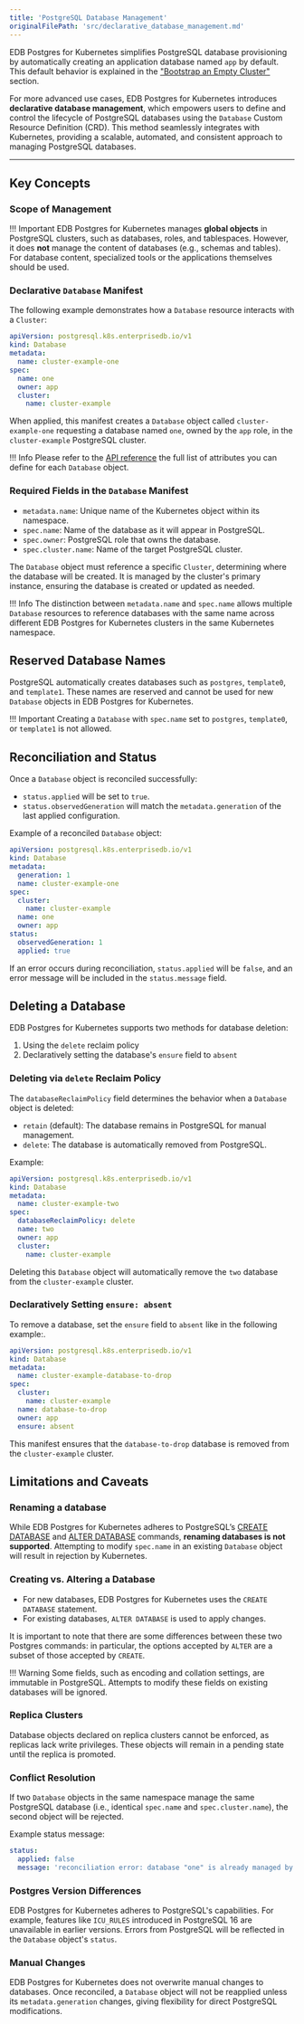```yaml
---
title: 'PostgreSQL Database Management'
originalFilePath: 'src/declarative_database_management.md'
---
```


EDB Postgres for Kubernetes simplifies PostgreSQL database provisioning by automatically
creating an application database named `app` by default. This default behavior
is explained in the ["Bootstrap an Empty Cluster"](bootstrap.md#bootstrap-an-empty-cluster-initdb)
section.

For more advanced use cases, EDB Postgres for Kubernetes introduces **declarative database
management**, which empowers users to define and control the lifecycle of
PostgreSQL databases using the `Database` Custom Resource Definition (CRD).
This method seamlessly integrates with Kubernetes, providing a scalable,
automated, and consistent approach to managing PostgreSQL databases.

* * *

## Key Concepts

### Scope of Management

!!! Important
    EDB Postgres for Kubernetes manages **global objects** in PostgreSQL clusters, such as
    databases, roles, and tablespaces. However, it does **not** manage the content
    of databases (e.g., schemas and tables). For database content, specialized
    tools or the applications themselves should be used.

### Declarative `Database` Manifest

The following example demonstrates how a `Database` resource interacts with a
`Cluster`:

```yaml
apiVersion: postgresql.k8s.enterprisedb.io/v1
kind: Database
metadata:
  name: cluster-example-one
spec:
  name: one
  owner: app
  cluster:
    name: cluster-example
```

When applied, this manifest creates a `Database` object called
`cluster-example-one` requesting a database named `one`, owned by the `app`
role, in the `cluster-example` PostgreSQL cluster.

!!! Info
    Please refer to the [API reference](pg4k.v1.md#postgresql-k8s-enterprisedb-io-v1-DatabaseSpec)
    the full list of attributes you can define for each `Database` object.

### Required Fields in the `Database` Manifest

-   `metadata.name`: Unique name of the Kubernetes object within its namespace.
-   `spec.name`: Name of the database as it will appear in PostgreSQL.
-   `spec.owner`: PostgreSQL role that owns the database.
-   `spec.cluster.name`: Name of the target PostgreSQL cluster.

The `Database` object must reference a specific `Cluster`, determining where
the database will be created. It is managed by the cluster's primary instance,
ensuring the database is created or updated as needed.

!!! Info
    The distinction between `metadata.name` and `spec.name` allows multiple
    `Database` resources to reference databases with the same name across different
    EDB Postgres for Kubernetes clusters in the same Kubernetes namespace.

## Reserved Database Names

PostgreSQL automatically creates databases such as `postgres`, `template0`, and
`template1`. These names are reserved and cannot be used for new `Database`
objects in EDB Postgres for Kubernetes.

!!! Important
    Creating a `Database` with `spec.name` set to `postgres`, `template0`, or
    `template1` is not allowed.

## Reconciliation and Status

Once a `Database` object is reconciled successfully:

-   `status.applied` will be set to `true`.
-   `status.observedGeneration` will match the `metadata.generation` of the last
    applied configuration.

Example of a reconciled `Database` object:

```yaml
apiVersion: postgresql.k8s.enterprisedb.io/v1
kind: Database
metadata:
  generation: 1
  name: cluster-example-one
spec:
  cluster:
    name: cluster-example
  name: one
  owner: app
status:
  observedGeneration: 1
  applied: true
```

If an error occurs during reconciliation, `status.applied` will be `false`, and
an error message will be included in the `status.message` field.

## Deleting a Database

EDB Postgres for Kubernetes supports two methods for database deletion:

1.  Using the `delete` reclaim policy
2.  Declaratively setting the database's `ensure` field to `absent`

### Deleting via `delete` Reclaim Policy

The `databaseReclaimPolicy` field determines the behavior when a `Database`
object is deleted:

-   `retain` (default): The database remains in PostgreSQL for manual management.
-   `delete`: The database is automatically removed from PostgreSQL.

Example:

```yaml
apiVersion: postgresql.k8s.enterprisedb.io/v1
kind: Database
metadata:
  name: cluster-example-two
spec:
  databaseReclaimPolicy: delete
  name: two
  owner: app
  cluster:
    name: cluster-example
```

Deleting this `Database` object will automatically remove the `two` database
from the `cluster-example` cluster.

### Declaratively Setting `ensure: absent`

To remove a database, set the `ensure` field to `absent` like in the following
example:.

```yaml
apiVersion: postgresql.k8s.enterprisedb.io/v1
kind: Database
metadata:
  name: cluster-example-database-to-drop
spec:
  cluster:
    name: cluster-example
  name: database-to-drop
  owner: app
  ensure: absent
```

This manifest ensures that the `database-to-drop` database is removed from the
`cluster-example` cluster.

## Limitations and Caveats

### Renaming a database

While EDB Postgres for Kubernetes adheres to PostgreSQL’s
[CREATE DATABASE](https://www.postgresql.org/docs/current/sql-createdatabase.html) and
[ALTER DATABASE](https://www.postgresql.org/docs/current/sql-alterdatabase.html)
commands, **renaming databases is not supported**.
Attempting to modify `spec.name` in an existing `Database` object will result
in rejection by Kubernetes.

### Creating vs. Altering a Database

-   For new databases, EDB Postgres for Kubernetes uses the `CREATE DATABASE` statement.
-   For existing databases, `ALTER DATABASE` is used to apply changes.

It is important to note that there are some differences between these two
Postgres commands: in particular, the options accepted by `ALTER` are a subset
of those accepted by `CREATE`.

!!! Warning
    Some fields, such as encoding and collation settings, are immutable in
    PostgreSQL. Attempts to modify these fields on existing databases will be
    ignored.

### Replica Clusters

Database objects declared on replica clusters cannot be enforced, as replicas
lack write privileges. These objects will remain in a pending state until the
replica is promoted.

### Conflict Resolution

If two `Database` objects in the same namespace manage the same PostgreSQL
database (i.e., identical `spec.name` and `spec.cluster.name`), the second
object will be rejected.

Example status message:

```yaml
status:
  applied: false
  message: 'reconciliation error: database "one" is already managed by Database object "cluster-example-one"'
```

### Postgres Version Differences

EDB Postgres for Kubernetes adheres to PostgreSQL's capabilities. For example, features like
`ICU_RULES` introduced in PostgreSQL 16 are unavailable in earlier versions.
Errors from PostgreSQL will be reflected in the `Database` object's `status`.

### Manual Changes

EDB Postgres for Kubernetes does not overwrite manual changes to databases. Once reconciled,
a `Database` object will not be reapplied unless its `metadata.generation`
changes, giving flexibility for direct PostgreSQL modifications.
